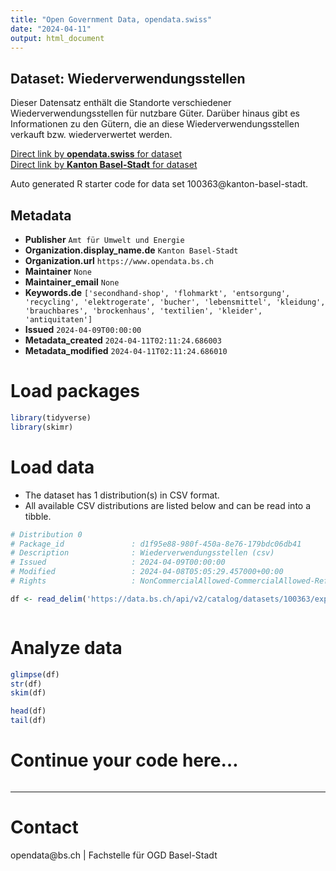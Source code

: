 ```yaml
---
title: "Open Government Data, opendata.swiss"
date: "2024-04-11"
output: html_document
---
```


## Dataset: Wiederverwendungsstellen

Dieser
Datensatz enthält die Standorte verschiedener Wiederverwendungsstellen für
nutzbare Güter. Darüber hinaus gibt es Informationen zu den Gütern, die an diese Wiederverwendungsstellen verkauft bzw. wiederverwertet werden.

[Direct link by **opendata.swiss** for dataset](https://opendata.swiss/de/dataset/wiederverwendungsstellen)<br>
[Direct link by **Kanton Basel-Stadt** for dataset](https://data.bs.ch/explore/dataset/100363/)

Auto generated R starter code for data set 100363@kanton-basel-stadt.

## Metadata

- **Publisher** `Amt für Umwelt und Energie`
- **Organization.display_name.de** `Kanton Basel-Stadt`
- **Organization.url** `https://www.opendata.bs.ch`
- **Maintainer** `None`
- **Maintainer_email** `None`
- **Keywords.de** `['secondhand-shop', 'flohmarkt', 'entsorgung', 'recycling', 'elektrogerate', 'bucher', 'lebensmittel', 'kleidung', 'brauchbares', 'brockenhaus', 'textilien', 'kleider', 'antiquitaten']`
- **Issued** `2024-04-09T00:00:00`
- **Metadata_created** `2024-04-11T02:11:24.686003`
- **Metadata_modified** `2024-04-11T02:11:24.686010`


# Load packages

```r

library(tidyverse)
library(skimr)

```

# Load data

-   The dataset has 1 distribution(s) in CSV format.
-   All available CSV distributions are listed below and can be read into a tibble.

```r

# Distribution 0
# Package_id               : d1f95e88-980f-450a-8e76-179bdc06db41
# Description              : Wiederverwendungsstellen (csv)
# Issued                   : 2024-04-09T00:00:00
# Modified                 : 2024-04-08T05:05:29.457000+00:00
# Rights                   : NonCommercialAllowed-CommercialAllowed-ReferenceRequired

df <- read_delim('https://data.bs.ch/api/v2/catalog/datasets/100363/exports/csv')



```

# Analyze data

```r

glimpse(df)
str(df)
skim(df)

head(df)
tail(df)

```

# Continue your code here...

```r

```

------------------------------------------------------------------------

# Contact

opendata@bs.ch | Fachstelle für OGD Basel-Stadt
